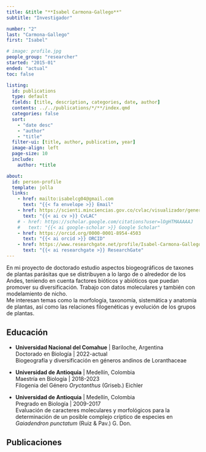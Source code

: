 ```yaml
---
title: &title "**Isabel Carmona-Gallego**"
subtitle: "Investigador"

number: "2"
last: "Carmona-Gallego"
first: "Isabel"

# image: profile.jpg
people_group: "researcher"
started: "2015-01"
ended: "actual"
toc: false

listing: 
  id: publications
  type: default
  fields: [title, description, categories, date, author]
  contents: ../../publications/*/**/index.qmd
  categories: false
  sort:
    - "date desc"
    - "author"
    - "title"
  filter-ui: [title, author, publication, year]
  image-align: left
  page-size: 10
  include:
    author: *title

about:
  id: person-profile
  template: jolla
  links:
    - href: mailto:isabelcg04@gmail.com
      text: "{{< fa envelope >}} Email"
    - href: https://scienti.minciencias.gov.co/cvlac/visualizador/generarCurriculoCv.do?cod_rh=0000122926
      text: "{{< ai cv >}} CvLAC"
    # - href: https://scholar.google.com/citations?user=lOgHTMAAAAAJ
    #   text: "{{< ai google-scholar >}} Google Scholar"
    - href: https://orcid.org/0000-0001-8954-4503
      text: "{{< ai orcid >}} ORCID"
    - href: https://www.researchgate.net/profile/Isabel-Carmona-Gallego
      text: "{{< ai researchgate >}} ResearchGate"
---
```


:::{#person-profile}
:::

En mi proyecto de doctorado estudio aspectos biogeográficos de taxones de plantas parásitas que se distribuyen a lo largo de o alrededor de los Andes, teniendo en cuenta factores bióticos y abióticos que puedan promover su diversificación. Trabajo con datos moleculares y también con modelamiento de nicho.\
Me interesan temas como la morfología, taxonomía, sistemática y anatomía de plantas, así como las relaciones filogenéticas y evolución de los grupos de plantas.

## Educación

-   **Universidad Nacional del Comahue** \| Bariloche, Argentina\
    Doctorado en Biología \| 2022-actual\
    Biogeografía y diversificación en géneros andinos de Loranthaceae

-   **Universidad de Antioquia** \| Medellín, Colombia\
    Maestría en Biología \| 2018-2023\
    Filogenia del Género *Oryctanthus* (Griseb.) Eichler

-   **Universidad de Antioquia** \| Medellín, Colombia\
    Pregrado en Biología \| 2009-2017\
    Evaluación de caracteres moleculares y morfológicos para la determinación de un posible complejo críptico de especies en *Gaiadendron punctatum* (Ruiz & Pav.) G. Don.

## Publicaciones

::: {#publications}
:::